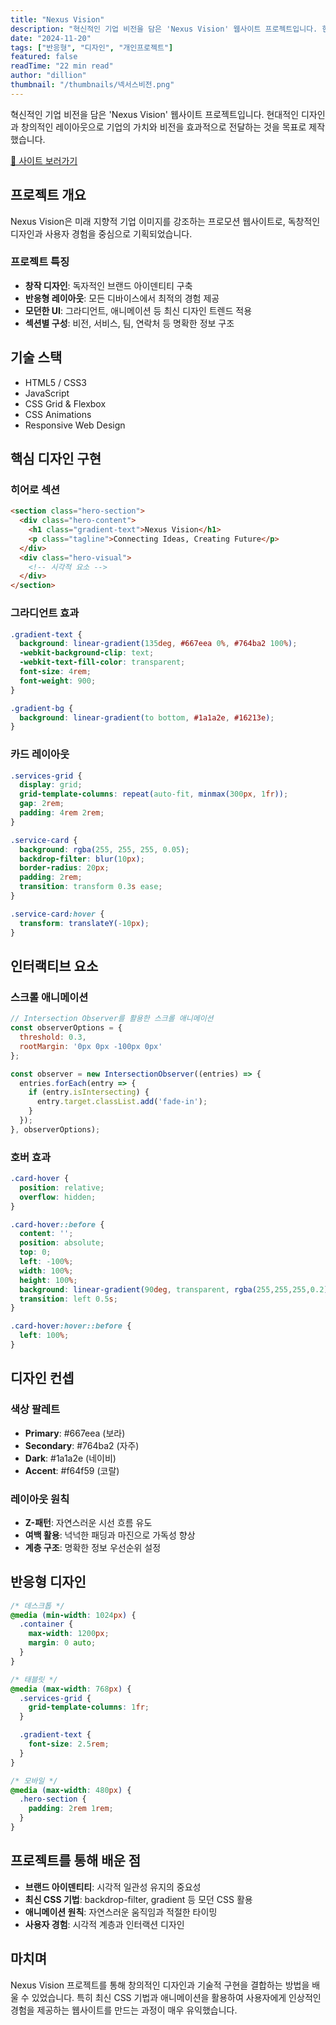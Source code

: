 ```yaml
---
title: "Nexus Vision"
description: "혁신적인 기업 비전을 담은 'Nexus Vision' 웹사이트 프로젝트입니다. 현대적인 디자인과 창의적인 레이아웃으로 기업의 가치와 비전을 효과적으로 전달하는 것을 목표로 제작했습니다."
date: "2024-11-20"
tags: ["반응형", "디자인", "개인프로젝트"]
featured: false
readTime: "22 min read"
author: "dillion"
thumbnail: "/thumbnails/넥서스비전.png"
---
```


혁신적인 기업 비전을 담은 'Nexus Vision' 웹사이트 프로젝트입니다. 현대적인 디자인과 창의적인 레이아웃으로 기업의 가치와 비전을 효과적으로 전달하는 것을 목표로 제작했습니다.

<div style={{textAlign: 'center', margin: '32px 0'}}>
  <a href="https://nexusvision-robot.netlify.app/" target="_blank" rel="noopener noreferrer" style={{display: 'inline-block', padding: '12px 32px', background: 'linear-gradient(135deg, #3b82f6 0%, #2563eb 100%)', color: 'white', textDecoration: 'none', borderRadius: '8px', fontWeight: 600, fontSize: '16px', boxShadow: '0 4px 12px rgba(59, 130, 246, 0.3)'}}>
    🔗 사이트 보러가기
  </a>
</div>


## 프로젝트 개요

Nexus Vision은 미래 지향적 기업 이미지를 강조하는 프로모션 웹사이트로, 독창적인 디자인과 사용자 경험을 중심으로 기획되었습니다.

### 프로젝트 특징

- **창작 디자인**: 독자적인 브랜드 아이덴티티 구축
- **반응형 레이아웃**: 모든 디바이스에서 최적의 경험 제공
- **모던한 UI**: 그라디언트, 애니메이션 등 최신 디자인 트렌드 적용
- **섹션별 구성**: 비전, 서비스, 팀, 연락처 등 명확한 정보 구조

## 기술 스택

- HTML5 / CSS3
- JavaScript
- CSS Grid & Flexbox
- CSS Animations
- Responsive Web Design

## 핵심 디자인 구현

### 히어로 섹션

```html
<section class="hero-section">
  <div class="hero-content">
    <h1 class="gradient-text">Nexus Vision</h1>
    <p class="tagline">Connecting Ideas, Creating Future</p>
  </div>
  <div class="hero-visual">
    <!-- 시각적 요소 -->
  </div>
</section>
```

### 그라디언트 효과

```css
.gradient-text {
  background: linear-gradient(135deg, #667eea 0%, #764ba2 100%);
  -webkit-background-clip: text;
  -webkit-text-fill-color: transparent;
  font-size: 4rem;
  font-weight: 900;
}

.gradient-bg {
  background: linear-gradient(to bottom, #1a1a2e, #16213e);
}
```

### 카드 레이아웃

```css
.services-grid {
  display: grid;
  grid-template-columns: repeat(auto-fit, minmax(300px, 1fr));
  gap: 2rem;
  padding: 4rem 2rem;
}

.service-card {
  background: rgba(255, 255, 255, 0.05);
  backdrop-filter: blur(10px);
  border-radius: 20px;
  padding: 2rem;
  transition: transform 0.3s ease;
}

.service-card:hover {
  transform: translateY(-10px);
}
```

## 인터랙티브 요소

### 스크롤 애니메이션

```javascript
// Intersection Observer를 활용한 스크롤 애니메이션
const observerOptions = {
  threshold: 0.3,
  rootMargin: '0px 0px -100px 0px'
};

const observer = new IntersectionObserver((entries) => {
  entries.forEach(entry => {
    if (entry.isIntersecting) {
      entry.target.classList.add('fade-in');
    }
  });
}, observerOptions);
```

### 호버 효과

```css
.card-hover {
  position: relative;
  overflow: hidden;
}

.card-hover::before {
  content: '';
  position: absolute;
  top: 0;
  left: -100%;
  width: 100%;
  height: 100%;
  background: linear-gradient(90deg, transparent, rgba(255,255,255,0.2), transparent);
  transition: left 0.5s;
}

.card-hover:hover::before {
  left: 100%;
}
```

## 디자인 컨셉

### 색상 팔레트

- **Primary**: #667eea (보라)
- **Secondary**: #764ba2 (자주)
- **Dark**: #1a1a2e (네이비)
- **Accent**: #f64f59 (코랄)

### 레이아웃 원칙

- **Z-패턴**: 자연스러운 시선 흐름 유도
- **여백 활용**: 넉넉한 패딩과 마진으로 가독성 향상
- **계층 구조**: 명확한 정보 우선순위 설정

## 반응형 디자인

```css
/* 데스크톱 */
@media (min-width: 1024px) {
  .container {
    max-width: 1200px;
    margin: 0 auto;
  }
}

/* 태블릿 */
@media (max-width: 768px) {
  .services-grid {
    grid-template-columns: 1fr;
  }

  .gradient-text {
    font-size: 2.5rem;
  }
}

/* 모바일 */
@media (max-width: 480px) {
  .hero-section {
    padding: 2rem 1rem;
  }
}
```

## 프로젝트를 통해 배운 점

- **브랜드 아이덴티티**: 시각적 일관성 유지의 중요성
- **최신 CSS 기법**: backdrop-filter, gradient 등 모던 CSS 활용
- **애니메이션 원칙**: 자연스러운 움직임과 적절한 타이밍
- **사용자 경험**: 시각적 계층과 인터랙션 디자인

## 마치며

Nexus Vision 프로젝트를 통해 창의적인 디자인과 기술적 구현을 결합하는 방법을 배울 수 있었습니다. 특히 최신 CSS 기법과 애니메이션을 활용하여 사용자에게 인상적인 경험을 제공하는 웹사이트를 만드는 과정이 매우 유익했습니다.
